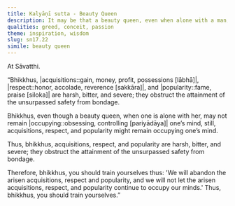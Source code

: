 ```yaml
---
title: Kalyāṇī sutta - Beauty Queen
description: It may be that a beauty queen, even when alone with a man, may not remain occupying his mind, but acquisitions, respect, and popularity might.
qualities: greed, conceit, passion
theme: inspiration, wisdom
slug: sn17.22
simile: beauty queen
---
```


At Sāvatthi.

“Bhikkhus, |acquisitions::gain, money, profit, possessions [lābhā]|, |respect::honor, accolade, reverence [sakkāra]|, and |popularity::fame, praise [siloka]| are harsh, bitter, and severe; they obstruct the attainment of the unsurpassed safety from bondage.

Bhikkhus, even though a beauty queen, when one is alone with her, may not remain |occupying::obsessing, controlling [pariyādāya]| one’s mind, still, acquisitions, respect, and popularity might remain occupying one’s mind.

Thus, bhikkhus, acquisitions, respect, and popularity are harsh, bitter, and severe; they obstruct the attainment of the unsurpassed safety from bondage.

Therefore, bhikkhus, you should train yourselves thus: 'We will abandon the arisen acquisitions, respect and popularity, and we will not let the arisen acquisitions, respect, and popularity continue to occupy our minds.' Thus, bhikkhus, you should train yourselves.”